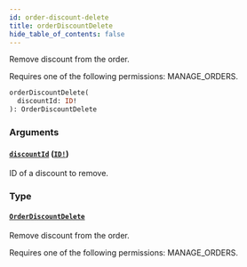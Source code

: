 ```yaml
---
id: order-discount-delete
title: orderDiscountDelete
hide_table_of_contents: false
---
```


Remove discount from the order.

Requires one of the following permissions: MANAGE_ORDERS.

```graphql
orderDiscountDelete(
  discountId: ID!
): OrderDiscountDelete
```

### Arguments

#### [`discountId`](#) ([`ID!`](../../../developer/api-reference/scalars/id))

ID of a discount to remove.

### Type

#### [`OrderDiscountDelete`](../../../developer/api-reference/objects/order-discount-delete)

Remove discount from the order.

Requires one of the following permissions: MANAGE_ORDERS.
